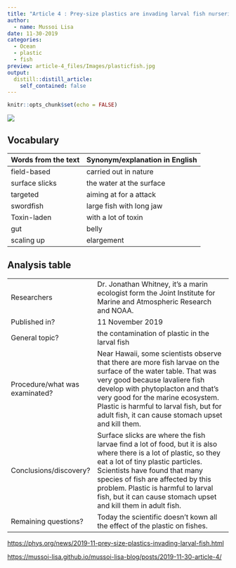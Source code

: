 ```yaml
---
title: "Article 4 : Prey-size plastics are invading larval fish nurseries"
author:
  - name: Mussoi Lisa
date: 11-30-2019
categories: 
  - Ocean
  - plastic
  - fish
preview: article-4_files/Images/plasticfish.jpg
output:
  distill::distill_article:
    self_contained: false
---
```

```r
knitr::opts_chunk$set(echo = FALSE)
```

![](article-4_files/Images/fish.jpg) 

## Vocabulary

| Words from the text | Synonym/explanation in English |
| ------------------- | ------------------------------ |
| field-based | carried out in nature |
| surface slicks | the water at the surface  | 
| targeted | aiming at for a attack |
| swordfish  | large fish with long jaw  |
| Toxin-laden  | with a lot of toxin |
| gut  | belly |
| scaling up |  elargement|


## Analysis table 

|                              |                                                                     |
| ---------------------------- | ------------------------------------------------------------------- |
| Researchers                  |  Dr. Jonathan Whitney, it's a marin ecologist form the Joint Institute for Marine and Atmospheric Research and NOAA.|
| Published in?                |  11 November 2019                                                     |
| General topic?               |  the contamination of plastic in the larval fish                      |
| Procedure/what was examinated? | Near Hawaii, some scientists observe that there are more fish larvae on the surface of the water table. That was very good because lavaliere fish develop with phytoplacton and that's very good for the marine ecosystem.  Plastic is harmful to larval fish, but for adult fish, it can cause stomach upset and kill them.|
| Conclusions/discovery?       | Surface slicks are where the fish larvae find a lot of food, but it is also where there is a lot of plastic, so they eat a lot of tiny plastic particles. Scientists have found that many species of fish are affected by this problem.  Plastic is harmful to larval fish, but it can cause stomach upset and kill them in adult fish.|
| Remaining questions?         | Today the scientific doesn't kown all the effect of the plastic on fishes.  |


<https://phys.org/news/2019-11-prey-size-plastics-invading-larval-fish.html>

<https://mussoi-lisa.github.io/mussoi-lisa-blog/posts/2019-11-30-article-4/>




